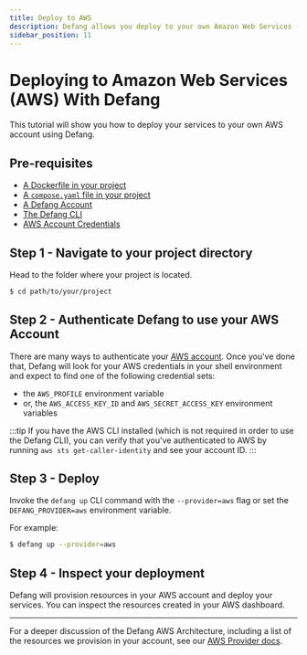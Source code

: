 ```yaml
---
title: Deploy to AWS
description: Defang allows you deploy to your own Amazon Web Services (AWS) account.
sidebar_position: 11
---
```


# Deploying to Amazon Web Services (AWS) With Defang

This tutorial will show you how to deploy your services to your own AWS account using Defang.

## Pre-requisites
* [A Dockerfile in your project](https://docs.docker.com/get-started/docker-concepts/building-images/writing-a-dockerfile/)
* [A `compose.yaml` file in your project](https://docs.docker.com/compose/gettingstarted/)
* [A Defang Account](/docs/concepts/authentication)
* [The Defang CLI](/docs/getting-started/installing)
* [AWS Account Credentials](https://docs.aws.amazon.com/cli/latest/userguide/cli-chap-authentication.html)

## Step 1 - Navigate to your project directory
Head to the folder where your project is located.
```bash
$ cd path/to/your/project
```

## Step 2 - Authenticate Defang to use your AWS Account

There are many ways to authenticate your [AWS account](https://docs.aws.amazon.com/cli/latest/userguide/cli-chap-authentication.html).
Once you've done that, Defang will look for your AWS credentials in your shell environment and expect to find one of the following credential sets:
* the `AWS_PROFILE` environment variable
* or, the `AWS_ACCESS_KEY_ID` and `AWS_SECRET_ACCESS_KEY` environment variables

:::tip
If you have the AWS CLI installed (which is not required in order to use the Defang CLI), you can verify that you've authenticated to AWS by running `aws sts get-caller-identity` and see your account ID.
:::

## Step 3 - Deploy

Invoke the `defang up` CLI command with the `--provider=aws` flag or set the `DEFANG_PROVIDER=aws` environment variable.

For example:

```bash
$ defang up --provider=aws
```

## Step 4 - Inspect your deployment

Defang will provision resources in your AWS account and deploy your services. You can inspect the resources created in your AWS dashboard.

***

For a deeper discussion of the Defang AWS Architecture, including a list of the resources we provision in your account, see our [AWS Provider docs](/docs/providers/aws).
